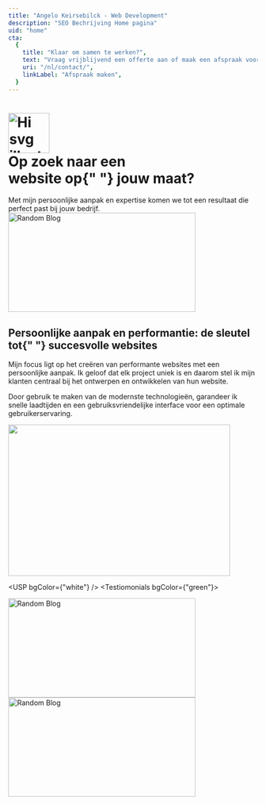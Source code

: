 ```yaml
---
title: "Angelo Keirsebilck - Web Development"
description: "SEO Bechrijving Home pagina"
uid: "home"
cta:
  {
    title: "Klaar om samen te werken?",
    text: "Vraag vrijblijvend een offerte aan of maak een afspraak voor een gesprek",
    uri: "/nl/contact/",
    linkLabel: "Afspraak maken",
  }
---
```





<HomeBanner uri="/nl/contact/" label="Maak vrijblijvend een afspraak">
  <h1
    class="font-bebas text-5xl flex justify-center items-center flex-col text-center lg:text-7xl max-w-2xl mb-8"
    slot="title"
  >
    <img
      src={hi}
      width="83"
      height="81"
      class="inline transformo -translate-y-1.5"
      alt="Hi svg illustration"
    />
    <div class="">
      Op zoek naar een <br /> website op{" "}
      <span class="underline-svg-1">jouw maat?</span>
    </div>
  </h1>
  <div class="text-2xl mb-10" slot="intro">
    Met mijn persoonlijke aanpak en expertise komen we tot een resultaat die
    perfect past bij jouw bedrijf.
  </div>
</HomeBanner>
<TextMedia
  bgColor={"blue"}
  textPos={"left"}
  link={{
    label: "Meer over mijn werkwijze",
    uri: "/nl/werkwijze/",
    style: {
      intent: "pink",
      size: "medium",
    },
  }}
>
  <div slot="blobs">
    <img
      src={blobWhite1}
      class="absolute -bottom-20 -left-[15%] lg:left-[50%]"
      width="378"
      height="200"
      alt="Random Blog"
    />
  </div>
  <h2 slot="title">
    Persoonlijke aanpak en performantie: de sleutel tot{" "}
    <span class="underline-svg-2">succesvolle</span>
    <span class="underline-svg-2">websites</span>
  </h2>
  <div class="" slot="text">
    <p>
      Mijn focus ligt op het creëren van performante websites met een
      persoonlijke aanpak. Ik geloof dat elk project uniek is en daarom stel ik
      mijn klanten centraal bij het ontwerpen en ontwikkelen van hun website.
    </p>
    <p>
      Door gebruik te maken van de modernste technologieën, garandeer ik snelle
      laadtijden en een gebruiksvriendelijke interface voor een optimale
      gebruikerservaring.
    </p>
  </div>
  <div
    class="max-w-md flex justify-center items-center h-full mx-auto"
    slot="image"
  >
    <div class="w-full">
      <img
        src={person}
        alt=""
        width="448"
        height="305"
        alt="Illustration of person sitting infront of a computer."
      />
    </div>
  </div>
</TextMedia>

<USP bgColor={"white"} />
<Testiomonials bgColor={"green"}>
  <div slot="blobs">
    <img
      src={blobWhite1}
      class="absolute -bottom-20 z-20 right-[-200px]"
      width="378"
      height="200"
      alt="Random Blog"
    />
    <img
      src={blobWhite1}
      class="absolute top-0 z-20 left-[-170px] transform rotate-90"
      width="378"
      height="200"
      alt="Random Blog"
    />
  </div>
</Testiomonials>
<Projects
  bgColor={"white"}
  projectsLink={{
    label: "Bekijk alle projecten",
    uri: "/nl/projecten/",
    style: {
      intent: "pink",
      size: "medium",
    },
  }}
/>
